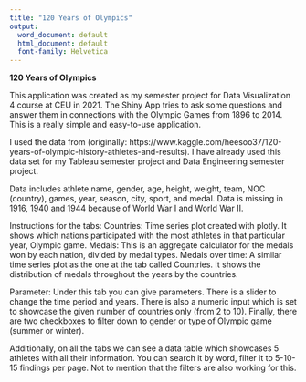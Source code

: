 ```yaml
---
title: "120 Years of Olympics"
output:
  word_document: default
  html_document: default
  font-family: Helvetica
---
```


**120 Years of Olympics**

This application was created as my semester project for Data Visualization 4 course at CEU in 2021. The Shiny App tries to ask some questions and answer them in connections with the Olympic Games from 1896 to 2014. This is a really simple and easy-to-use application.

I used the data from (originally: https://www.kaggle.com/heesoo37/120-years-of-olympic-history-athletes-and-results). I have already used this data set for my Tableau semester project and Data Engineering semester project.

Data includes athlete name, gender, age, height, weight, team, NOC (country), games, year, season, city, sport, and medal. Data is missing in 1916, 1940 and 1944 because of World War I and World War II.

Instructions for the tabs:
Countries: Time series plot created with plotly. It shows which nations participated with the most athletes in that particular year, Olympic game.
Medals: This is an aggregate calculator for the medals won by each nation, divided by medal types.
Medals over time: A similar time series plot as the one at the tab called Countries. It shows the distribution of medals throughout the years by the countries.

Parameter: Under this tab you can give parameters. There is a slider to change the time period and years. There is also a numeric input which is set to showcase the given number of countries only (from 2 to 10). Finally, there are two checkboxes to filter down to gender or type of Olympic game (summer or winter).

Additionally, on all the tabs we can see a data table which showcases 5 athletes with all their information. You can search it by word, filter it to 5-10-15 findings per page. Not to mention that the filters are also working for this.